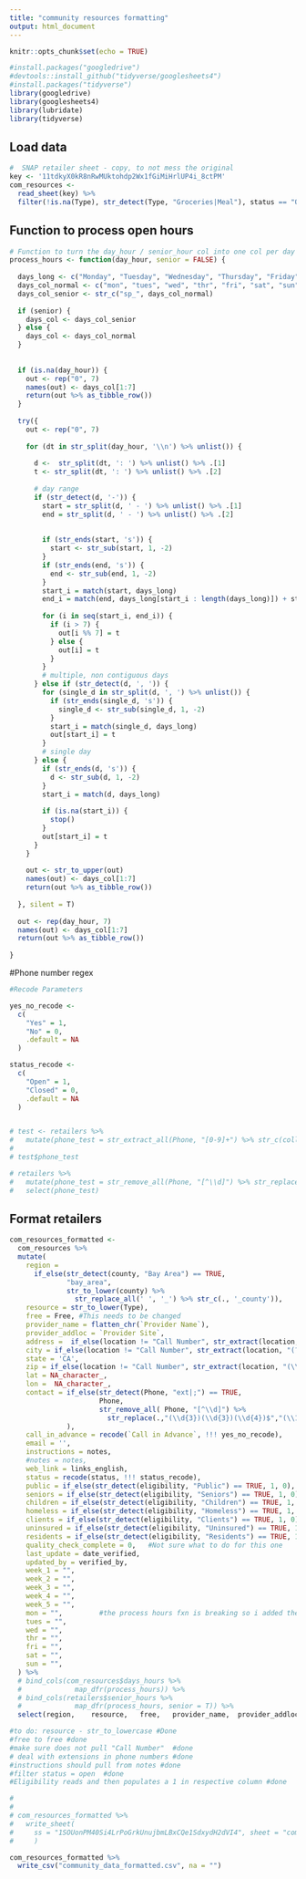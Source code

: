 ```yaml
---
title: "community resources formatting"
output: html_document
---
```


```r
knitr::opts_chunk$set(echo = TRUE)

#install.packages("googledrive")
#devtools::install_github("tidyverse/googlesheets4")
#install.packages("tidyverse")
library(googledrive)
library(googlesheets4)
library(lubridate)
library(tidyverse)

```

## Load data

```r
#  SNAP retailer sheet - copy, to not mess the original
key <- '11tdkyX0kR8nRwMUktohdp2Wx1fGiMiHrlUP4i_8ctPM'
com_resources <- 
  read_sheet(key) %>% 
  filter(!is.na(Type), str_detect(Type, "Groceries|Meal"), status == "Open") # removes rows without a Type
```

## Function to process open hours

```r
# Function to turn the day_hour / senior_hour col into one col per day 
process_hours <- function(day_hour, senior = FALSE) {
  
  days_long <- c("Monday", "Tuesday", "Wednesday", "Thursday", "Friday", "Saturday", "Sunday", "Monday", "Tuesday", "Wednesday", "Thursday", "Friday", "Saturday", "Sunday")
  days_col_normal <- c("mon", "tues", "wed", "thr", "fri", "sat", "sun", "mon", "tues", "wed", "thr", "fri", "sat", "sun")
  days_col_senior <- str_c("sp_", days_col_normal)
  
  if (senior) {
    days_col <- days_col_senior
  } else {
    days_col <- days_col_normal
  }
  
  
  if (is.na(day_hour)) {
    out <- rep("0", 7)
    names(out) <- days_col[1:7]
    return(out %>% as_tibble_row())
  }
  
  try({
    out <- rep("0", 7)
    
    for (dt in str_split(day_hour, '\\n') %>% unlist()) {
      
      d <-  str_split(dt, ': ') %>% unlist() %>% .[1]
      t <- str_split(dt, ': ') %>% unlist() %>% .[2]
      
      # day range
      if (str_detect(d, '-')) {
        start = str_split(d, ' - ') %>% unlist() %>% .[1]
        end = str_split(d, ' - ') %>% unlist() %>% .[2]
        
        
        if (str_ends(start, 's')) {
          start <- str_sub(start, 1, -2)
        }
        if (str_ends(end, 's')) {
          end <- str_sub(end, 1, -2)
        }
        start_i = match(start, days_long)
        end_i = match(end, days_long[start_i : length(days_long)]) + start_i - 1
        
        for (i in seq(start_i, end_i)) {
          if (i > 7) {
            out[i %% 7] = t
          } else {
            out[i] = t
          }
        }
        # multiple, non contiguous days
      } else if (str_detect(d, ', ')) {
        for (single_d in str_split(d, ', ') %>% unlist()) {
          if (str_ends(single_d, 's')) {
            single_d <- str_sub(single_d, 1, -2)
          }
          start_i = match(single_d, days_long)
          out[start_i] = t
        }
        # single day
      } else {
        if (str_ends(d, 's')) {
          d <- str_sub(d, 1, -2)
        }
        start_i = match(d, days_long)
        
        if (is.na(start_i)) {
          stop()
        }
        out[start_i] = t
      }
    }
    
    out <- str_to_upper(out)
    names(out) <- days_col[1:7]
    return(out %>% as_tibble_row())
    
  }, silent = T)
  
  out <- rep(day_hour, 7)
  names(out) <- days_col[1:7]
  return(out %>% as_tibble_row())
  
}


```

#Phone number regex

```r

#Recode Parameters 

yes_no_recode <- 
  c(
    "Yes" = 1,
    "No" = 0,
    .default = NA
  )

status_recode <- 
  c(
    "Open" = 1,
    "Closed" = 0,
    .default = NA
  )


# test <- retailers %>% 
#   mutate(phone_test = str_extract_all(Phone, "[0-9]+") %>% str_c(collapse = " ")) 
# 
# test$phone_test

# retailers %>% 
#   mutate(phone_test = str_remove_all(Phone, "[^\\d]") %>% str_replace(.,"(\\d{3})(\\d{3})(\\d{4})$","(\\1) \\2-\\3")) %>% 
#   select(phone_test)

```


## Format retailers

```r
com_resources_formatted <- 
  com_resources %>% 
  mutate(
    region = 
      if_else(str_detect(county, "Bay Area") == TRUE,
              "bay_area",
              str_to_lower(county) %>%
                str_replace_all(' ', '_') %>% str_c(., '_county')),
    resource = str_to_lower(Type), 
    free = Free, #This needs to be changed
    provider_name = flatten_chr(`Provider Name`),
    provider_addloc = `Provider Site`,
    address =  if_else(location != "Call Number", str_extract(location, "^(.+?),"), NA_character_),
    city = if_else(location != "Call Number", str_extract(location, "(?<=\\, )\\b.*\\b(?=,)"), NA_character_),
    state = 'CA',
    zip = if_else(location != "Call Number", str_extract(location, "(\\d+)[^\\d]*$"), NA_character_),
    lat = NA_character_,
    lon =  NA_character_,
    contact = if_else(str_detect(Phone, "ext|;") == TRUE, 
                      Phone, 
                      str_remove_all( Phone, "[^\\d]") %>%
                        str_replace(.,"(\\d{3})(\\d{3})(\\d{4})$","(\\1) \\2-\\3")
              ), 
    call_in_advance = recode(`Call in Advance`, !!! yes_no_recode),
    email = '',
    instructions = notes,
    #notes = notes,
    web_link = links_english,
    status = recode(status, !!! status_recode),
    public = if_else(str_detect(eligibility, "Public") == TRUE, 1, 0),
    seniors = if_else(str_detect(eligibility, "Seniors") == TRUE, 1, 0),
    children = if_else(str_detect(eligibility, "Children") == TRUE, 1, 0),
    homeless = if_else(str_detect(eligibility, "Homeless") == TRUE, 1, 0),
    clients = if_else(str_detect(eligibility, "Clients") == TRUE, 1, 0), 
    uninsured = if_else(str_detect(eligibility, "Uninsured") == TRUE, 1, 0), 
    residents = if_else(str_detect(eligibility, "Residents") == TRUE, 1, 0), 
    quality_check_complete = 0,   #Not sure what to do for this one 
    last_update = date_verified, 
    updated_by = verified_by,
    week_1 = "",
    week_2 = "",
    week_3 = "",
    week_4 = "",
    week_5 = "",
    mon = "",         #the process hours fxn is breaking so i added these in 
    tues = "",
    wed = "",
    thr = "",
    fri = "",
    sat = "",
    sun = "",
  ) %>%
  # bind_cols(com_resources$days_hours %>%
  #             map_dfr(process_hours)) %>%
  # bind_cols(retailers$senior_hours %>%
  #             map_dfr(process_hours, senior = T)) %>% 
  select(region,	resource,	free,	provider_name,	provider_addloc,	address,	city,	state,	zip,	lat,	lon,	contact,	call_in_advance,	email,	instructions,	web_link,	status,	mon,	tues,	wed,	thr,	fri,	sat,	sun,	public,	seniors,	children,	homeless,	clients,	uninsured,	residents,	quality_check_complete,	last_update,	updated_by,	week_1,	week_2,	week_3,	week_4,	week_5)

#to do: resource - str_to_lowercase #Done
#free to free #done
#make sure does not pull "Call Number"  #done
# deal with extensions in phone numbers #done 
#instructions should pull from notes #done 
#filter status = open  #done 
#Eligibility reads and then populates a 1 in respective column #done

# 
# 
# com_resources_formatted %>% 
#   write_sheet(
#     ss = "1SOUonPM40Si4LrPoGrkUnujbmLBxCQe1SdxydH2dVI4", sheet = "com_resources_test"
#     ) 

com_resources_formatted %>% 
  write_csv("community_data_formatted.csv", na = "")

```




